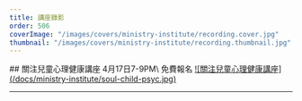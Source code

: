 ```yaml
---
title: 講座錄影
order: 506
coverImage: "/images/covers/ministry-institute/recording.cover.jpg"
thumbnail: "/images/covers/ministry-institute/recording.thumbnail.jpg"
---
```

<div class="text-center">
## 關注兒童心理健康講座
4月17日7-9PM\
免費報名
<a href="https://form.jotform.com/240665726327158" target="\_blank">
![關注兒童心理健康講座](/docs/ministry-institute/soul-child-psyc.jpg)
</a>
</div>


<Vimeo
  id="862191335?h=cc23d323d4&badge=0&autopause=0&player_id=0&app_id=58479"
  title="自閉症和性別焦慮的真相"
/>

<Pdf
  url="/docs/ministry-institute/ASD and Gender Dysphoria.pdf"
  title="自閉症和性別焦慮的真相"
/>

---

<Vimeo
  id="819936801?h=b4a78dd3be&badge=0&autopause=0&player_id=0&app_id=58479"
  title="靈命關懷系列講座 | 如何服事自閉症兒童及家庭"
/>

<Pdf
  url="/docs/ministry-institute/如何服事自閉症兒童及家庭.pdf"
  title="如何服事自閉症兒童及家庭"
/>
